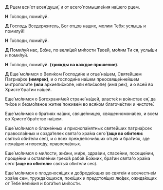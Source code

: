
<span id="sugubaja" />

**Д** Рцем вси́ от всея́ души́, и от всего́ помышле́ния на́шего рцем.

**Н** Го́споди, поми́луй.

**Д** Господь Вседержитель, Бог отцов наших, молим Тебя: услышь и помилуй!

**Н** Го́споди, поми́луй.

**Д** Поми́луй нас, Бо́же, по вели́цей ми́лости Твое́й, мо́лим Ти ся, услы́ши и поми́луй.

**Н** Го́споди, поми́луй. **(трижды на каждое прошение)**.

**Д** Еще́ мо́лимся о Вели́ком Господи́не и отце́ на́шем, Святе́йшем Патриа́рхе **(имярек)**, и о господи́не на́шем преосвяще́ннейшем митрополи́те **(или** архиепи́скопе, или епи́скопе<R>) (имя рек)</R>, и о всей во Христе́ бра́тии на́шей.

Еще́ мо́лимся о Богохрани́мей стране́ на́шей, власте́х и во́инстве ея́, да ти́хое и безмо́лвное житие́ поживе́м во вся́ком благоче́стии и чистоте́.

Еще́ мо́лимся о бра́тиях на́ших, свяще́нницех, священномона́сех, и всем во Христе́ бра́тстве на́шем.

Еще́ мо́лимся о блаже́нных и приснопа́мятных святе́йших патриа́рсех правосла́вных и созда́телех свята́го хра́ма сего́ **(аще во обители:** святы́я оби́тели сея́<R>)</R>, и о всех преждепочи́вших отце́х и бра́тиях, зде лежа́щих и повсю́ду, правосла́вных.

Еще́ мо́лимся о ми́лости, жи́зни, ми́ре, здра́вии, спасе́нии, посеще́нии, проще́нии и оставле́нии грехо́в рабо́в Бо́жиих, бра́тии свята́го хра́ма сего́ **(аще во обители:** святы́я оби́тели сея́<R>)</R>.

Еще́ мо́лимся о плодонося́щих и доброде́ющих во святе́м и всечестне́м хра́ме сем, тружда́ющихся, пою́щих и предстоя́щих лю́дех, ожида́ющих от Тебе́ вели́кия и бога́тыя ми́лости.
